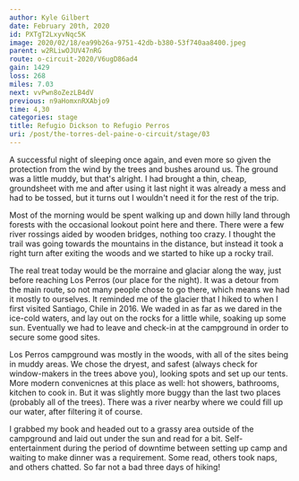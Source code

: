 ```yaml
---
author: Kyle Gilbert
date: February 20th, 2020
id: PXTgT2LxyvNqc5K
image: 2020/02/18/ea99b26a-9751-42db-b380-53f740aa8400.jpeg
parent: w2RLiwOJUV47nRG
route: o-circuit-2020/V6ugD86ad4
gain: 1429
loss: 268
miles: 7.03
next: vvPwn8oZezLB4dV
previous: n9aHomxnRXAbjo9
time: 4,30
categories: stage
title: Refugio Dickson to Refugio Perros
uri: /post/the-torres-del-paine-o-circuit/stage/03
---
```


<Stats />

<Route />

A successful night of sleeping once again, and even more so given the protection
from the wind by the trees and bushes around us. The ground was a little muddy,
but that's alright. I had brought a thin, cheap, groundsheet with me and after
using it last night it was already a mess and had to be tossed, but it turns out
I wouldn't need it for the rest of the trip.

Most of the morning would be spent walking up and down hilly land through
forests with the occasional lookout point here and there. There were a few river
rossings aided by wooden bridges, nothing too crazy. I thought the trail was
going towards the mountains in the distance, but instead it took a right turn
after exiting the woods and we started to hike up a rocky trail.

The real treat today would be the morraine and glaciar along the way, just
before reaching Los Perros (our place for the night). It was a detour from the
main route, so not many people chose to go there, which means we had it mostly
to ourselves. It reminded me of the glacier that I hiked to when I first visited
Santiago, Chile in 2016. We waded in as far as we dared in the ice-cold waters,
and lay out on the rocks for a little while, soaking up some sun. Eventually we
had to leave and check-in at the campground in order to secure some good sites.

Los Perros campground was mostly in the woods, with all of the sites being in
muddy areas. We chose the dryest, and safest (always check for window-makers in
the trees above you), looking spots and set up our tents. More modern convenicnes
at this place as well: hot showers, bathrooms, kitchen to cook in. But it was
slightly more buggy than the last two places (probably all of the trees). There
was a river nearby where we could fill up our water, after filtering it of course.

I grabbed my book and headed out to a grassy area outside of the campground and
laid out under the sun and read for a bit. Self-entertainment during the period
of downtime between setting up camp and waiting to make dinner was a requirement.
Some read, others took naps, and others chatted. So far not a bad three days of
hiking!

